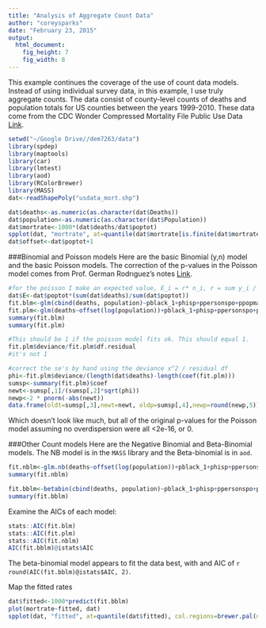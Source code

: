 ```yaml
---
title: "Analysis of Aggregate Count Data"
author: "coreysparks"
date: "February 23, 2015"
output: 
  html_document:
    fig_height: 7
    fig_width: 8
---
```


This example continues the coverage of the use of count data models. Instead of using individual survey data, in this example, I use truly aggregate counts. The data consist of county-level counts of deaths and population totals for US counties between the years 1999-2010. These data come from the CDC Wonder Compressed Mortality File Public Use Data [Link](http://wonder.cdc.gov/controller/datarequest/D105). 

```r
setwd("~/Google Drive//dem7263/data")
library(spdep)
library(maptools)
library(car)
library(lmtest)
library(aod)
library(RColorBrewer)
library(MASS)
dat<-readShapePoly("usdata_mort.shp")

```

```r
dat$deaths<-as.numeric(as.character(dat$Deaths))
dat$population<-as.numeric(as.character(dat$Population))
dat$mortrate<-1000*(dat$deaths/dat$poptot)
spplot(dat, "mortrate", at=quantile(dat$mortrate[is.finite(dat$mortrate)]), col.regions=brewer.pal(n = 6, name = "Blues"))
dat$offset<-dat$poptot+1


```

###Binomial and Poisson models
Here are the basic Binomial (y,n) model and the basic Poisson models. The correction of the p-values in the Poisson model comes from Prof. German Rodrıguez's notes [Link](http://data.princeton.edu/wws509/notes/c4a.pdf). 

```r

#for the poisson I make an expected value, E_i = r* n_i, r = sum y_i / sum n_i
dat$E<-dat$poptot*(sum(dat$deaths)/sum(dat$poptot))
fit.blm<-glm(cbind(deaths, population)~pblack_1+phisp+ppersonspo+ppopmarrie+DISSWB, data=dat, family=binomial)
fit.plm<-glm(deaths~offset(log(population))+pblack_1+phisp+ppersonspo+ppopmarrie+DISSWB, data=dat@data, family=poisson)
summary(fit.blm)
summary(fit.plm)

#This should be 1 if the poisson model fits ok. This should equal 1.
fit.plm$deviance/fit.plm$df.residual
#it's not 1

#correct the se's by hand using the deviance x^2 / residual df
phi<-fit.plm$deviance/(length(dat$deaths)-length(coef(fit.plm)))
sumsp<-summary(fit.plm)$coef
newt<-sumsp[,1]/(sumsp[,2]*sqrt(phi))
newp<-2 * pnorm(-abs(newt))
data.frame(oldt=sumsp[,3],newt=newt, oldp=sumsp[,4],newp=round(newp,5))


```

Which doesn't look like much, but all of the original p-values for the Poisson model assuming no overdispersion were all <2e-16, or 0.

###Other Count models
Here are the Negative Binomial and Beta-Binomial models. The NB model is in the `MASS` library and the Beta-binomial is in `aod`.

```r
fit.nblm<-glm.nb(deaths~offset(log(population))+pblack_1+phisp+ppersonspo+ppopmarrie+DISSWB, data=dat@data)
summary(fit.nblm)

fit.bblm<-betabin(cbind(deaths, population)~pblack_1+phisp+ppersonspo+ppopmarrie+DISSWB,random=~1, data=dat@data)
summary(fit.bblm)

```

Examine the AICs of each model:
```r

stats::AIC(fit.blm)
stats::AIC(fit.plm)
stats::AIC(fit.nblm)
AIC(fit.bblm)@istats$AIC

```

The beta-binomial model appears to fit the data best, with and AIC of `r round(AIC(fit.bblm)@istats$AIC, 2)`. 

Map the fitted rates
```r
dat$fitted<-1000*predict(fit.bblm)
plot(mortrate~fitted, dat)
spplot(dat, "fitted", at=quantile(dat$fitted), col.regions=brewer.pal(n = 6, name = "Blues"), main="Fitted Rates")


```
